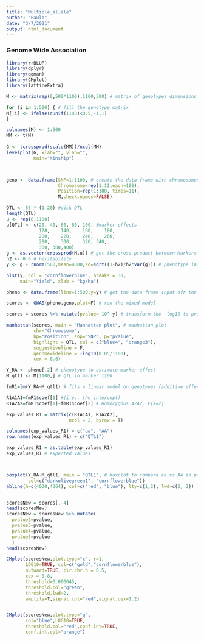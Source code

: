 ```yaml
---
title: "Multiple_allele"
author: "Paulo"
date: "3/7/2021"
output: html_document
---
```


### Genome Wide Association

```r
library(rrBLUP)
library(dplyr)
library(qqman)
library(CMplot)
library(latticeExtra)

M <- matrix(rep(0,500*1100),1100,500) # matrix of genotypes dimensions

for (i in 1:500) { # fill the genotype matrix
M[,i] <- ifelse(runif(1100)<0.5,-1,1)
}

colnames(M) <- 1:500
MM <- t(M)
  
G <- tcrossprod(scale(MM))/ncol(MM)
levelplot(G, xlab="", ylab="", 
          main="Kinship")



geno <- data.frame(SNP=1:1100, # create the data frame with chromosomes
                   Chromosome=rep(1:11,each=100),
                   Position=rep(1:100, times=11),
                   M,check.names=FALSE)

QTL <- 55 * (1:20) #pick QTL
length(QTL)
u <- rep(0,1100) 
u[QTL] <- c(20,	40,	60,	80,	100, #marker effects
            120,	140,	160,	180, 
            200,	220,	240,	260, 
            280,	300,	320, 340,	
            360, 380,400)
g <- as.vector(crossprod(M,u)) # get the cross product between Markers and marker effects
h2 <- 0.6 # heritability
y <- g + rnorm(500,mean=4000,sd=sqrt((1-h2)/h2*var(g))) # phenotype in a random distribution on 500 samples  with  the mean and sd desired

hist(y, col = "cornflowerblue", breaks = 30, 
     main="Yield", xlab = "kg/ha")

pheno <- data.frame(line=1:500,y=y) # get the data frame input ofr the GWA 

scores <- GWAS(pheno,geno,plot=F) # run the mixed model

scores = scores %>% mutate(pvalue= 10^-y) # transform the -log10 to pvalue

manhattan(scores, main = "Manhattan plot", # manhattan plot 
          chr="Chromosome",
          bp="Position", snp="SNP", p="pvalue", 
          highlight = QTL, col = c("blue4", "orange3"),
          suggestiveline = F, 
          genomewideline = -log10(0.05/1100),
          cex = 0.6)

Y_RA <- pheno[,2] # phenotype to estimate marker effect
M_qtl1 <- M[1100,] # QTL in marker 1100

fmR1=lm(Y_RA~M_qtl1) # fits a linear model on genotypes (additive effects)

R1A1A1=fmR1$coef[1] #(i.e., the intercept)
R1A2A2=fmR1$coef[1]+fmR1$coef[2] # Homocygous A2A2, E[X=2]

exp_values_R1 = matrix(c(R1A1A1, R1A2A2), 
                       ncol = 2, byrow = T)

colnames(exp_values_R1) = c("aa", "AA")
row.names(exp_values_R1) = c("QTL1")

exp_values_R1 = as.table(exp_values_R1)
exp_values_R1 # expected values



boxplot(Y_RA~M_qtl1, main = "QTL1", # boxplot to compare aa vs AA in position 1100
        col=c("darkolivegreen1", "cornflowerblue")) 
abline(h=c(4030,4364), col=c("red", "blue"), lty=c(1,2), lwd=c(2, 2))


scoresNew = scores[,-4]
head(scoresNew)
scoresNew = scoresNew %>% mutate(
  pvalue2=pvalue,
  pvalue3=pvalue,
  pvalue4=pvalue,
  pvalue5=pvalue
  )
head(scoresNew)

CMplot(scoresNew,plot.type="c", r=1,
       LOG10=TRUE, col=c("gold","cornflowerblue"),
       outward=TRUE, cir.chr.h = 0.5,
       cex = 0.8,
       threshold=0.000045,
       threshold.col="green",
       threshold.lwd=2,
       amplify=T,signal.col="red",signal.cex=1.2)


CMplot(scoresNew,plot.type="q",
       col="blue",LOG10=TRUE,
       threshold.col="red",conf.int=TRUE,
       conf.int.col="orange")


```
